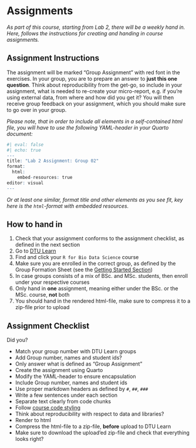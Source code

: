 # Assignments {.unnumbered}

*As part of this course, starting from Lab 2, there will be a weekly hand in. Here, follows the instructions for creating and handing in course assignments.*

## Assignment Instructions

The assignment will be marked "Group Assignment" with red font in the exercises. In your group, you are to prepare an answer to **just this one question**. Think about reproducibility from the get-go, so include in your assignment, what is needed to re-create your micro-report, e.g. if you're using external data, from where and how did you get it? You will then receive group feedback on your assignment, which you should make sure to go over in your group.

*Please note, that in order to include all elements in a self-contained html file, you will have to use the following YAML-header in your Quarto document:*

```r
#| eval: false
#| echo: true
---
title: "Lab 2 Assignment: Group 02"
format:
  html:
    embed-resources: true
editor: visual
---
```

*Or at least one similar, format title and other elements as you see fit, key here is the `html`-format with embedded resources.*

## How to hand in

1. Check that your assignment conforms to the assignment checklist, as defined in the next section
1. Go to [DTU Learn](http://learn.inside.dtu.dk)
1. Find and click your `R for Bio Data Science` course
1. Make sure you are enrolled in the correct group, as defined by the Group Formation Sheet (see the [Getting Started Section](getting_started.qmd))
1. In case groups consists of a mix of BSc. and MSc. students, then enroll under your respective courses
1. Only hand in **one** assignment, meaning either under the BSc. or the MSc. course, **not** both
1. You should hand in the rendered html-file, make sure to compress it to a zip-file prior to upload

## Assignment Checklist

Did you?

- Match your group number with DTU Learn groups
- Add Group number, names and student ids?
- Only answer what is defined as "Group Assignment"
- Create the assignment using Quarto
- Modify the YAML-header to ensure encapsulation
- Include Group number, names and student ids
- Use proper markdown headers as defined by `#`, `##`, `###`
- Write a few sentences under each section
- Separate text clearly from code chunks
- Follow [course code styling](code_styling.qmd)
- Think about reproducibility with respect to data and libraries?
- Render to html
- Compress the html-file to a zip-file, **before** upload to DTU Learn
- Make sure to download the upload'ed zip-file and check that everything looks right?
